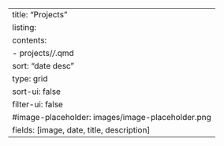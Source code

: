 ---
title: "Projects"
listing:
  contents: 
    - projects/*/*.qmd
  sort: "date desc"
  type: grid
  sort-ui: false
  filter-ui: false
  #image-placeholder: images/image-placeholder.png
  fields: [image, date, title, description]
---